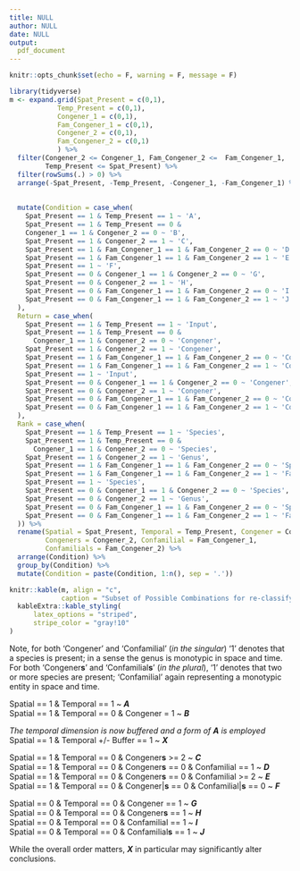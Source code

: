 ```yaml
---
title: NULL
author: NULL
date: NULL
output: 
  pdf_document
---
```


```r
knitr::opts_chunk$set(echo = F, warning = F, message = F)
```

```r

library(tidyverse)
m <- expand.grid(Spat_Present = c(0,1), 
            Temp_Present = c(0,1),
            Congener_1 = c(0,1),
            Fam_Congener_1 = c(0,1),
            Congener_2 = c(0,1),
            Fam_Congener_2 = c(0,1)
            ) %>% 
  filter(Congener_2 <= Congener_1, Fam_Congener_2 <=  Fam_Congener_1,
         Temp_Present <= Spat_Present) %>%
  filter(rowSums(.) > 0) %>% 
  arrange(-Spat_Present, -Temp_Present, -Congener_1, -Fam_Congener_1) %>% 
  
  
  mutate(Condition = case_when(
    Spat_Present == 1 & Temp_Present == 1 ~ 'A',
    Spat_Present == 1 & Temp_Present == 0 &
    Congener_1 == 1 & Congener_2 == 0 ~ 'B',
    Spat_Present == 1 & Congener_2 == 1 ~ 'C',
    Spat_Present == 1 & Fam_Congener_1 == 1 & Fam_Congener_2 == 0 ~ 'D',
    Spat_Present == 1 & Fam_Congener_1 == 1 & Fam_Congener_2 == 1 ~ 'E',
    Spat_Present == 1 ~ 'F',
    Spat_Present == 0 & Congener_1 == 1 & Congener_2 == 0 ~ 'G',
    Spat_Present == 0 & Congener_2 == 1 ~ 'H',
    Spat_Present == 0 & Fam_Congener_1 == 1 & Fam_Congener_2 == 0 ~ 'I',
    Spat_Present == 0 & Fam_Congener_1 == 1 & Fam_Congener_2 == 1 ~ 'J',
  ),
  Return = case_when(
    Spat_Present == 1 & Temp_Present == 1 ~ 'Input',
    Spat_Present == 1 & Temp_Present == 0 &
      Congener_1 == 1 & Congener_2 == 0 ~ 'Congener',
    Spat_Present == 1 & Congener_2 == 1 ~ 'Congener',
    Spat_Present == 1 & Fam_Congener_1 == 1 & Fam_Congener_2 == 0 ~ 'Confamilial',
    Spat_Present == 1 & Fam_Congener_1 == 1 & Fam_Congener_2 == 1 ~ 'Confamilial',
    Spat_Present == 1 ~ 'Input',
    Spat_Present == 0 & Congener_1 == 1 & Congener_2 == 0 ~ 'Congener',
    Spat_Present == 0 & Congener_2 == 1 ~ 'Congener',
    Spat_Present == 0 & Fam_Congener_1 == 1 & Fam_Congener_2 == 0 ~ 'Confamilial',
    Spat_Present == 0 & Fam_Congener_1 == 1 & Fam_Congener_2 == 1 ~ 'Confamilial',
  ),
  Rank = case_when(
    Spat_Present == 1 & Temp_Present == 1 ~ 'Species',
    Spat_Present == 1 & Temp_Present == 0 &
      Congener_1 == 1 & Congener_2 == 0 ~ 'Species',
    Spat_Present == 1 & Congener_2 == 1 ~ 'Genus',
    Spat_Present == 1 & Fam_Congener_1 == 1 & Fam_Congener_2 == 0 ~ 'Species',
    Spat_Present == 1 & Fam_Congener_1 == 1 & Fam_Congener_2 == 1 ~ 'Family',
    Spat_Present == 1 ~ 'Species',
    Spat_Present == 0 & Congener_1 == 1 & Congener_2 == 0 ~ 'Species',
    Spat_Present == 0 & Congener_2 == 1 ~ 'Genus',
    Spat_Present == 0 & Fam_Congener_1 == 1 & Fam_Congener_2 == 0 ~ 'Species',
    Spat_Present == 0 & Fam_Congener_1 == 1 & Fam_Congener_2 == 1 ~ 'Family',
  )) %>% 
  rename(Spatial = Spat_Present, Temporal = Temp_Present, Congener = Congener_1,
         Congeners = Congener_2, Confamilial = Fam_Congener_1, 
         Confamilials = Fam_Congener_2) %>% 
  arrange(Condition) %>% 
  group_by(Condition) %>% 
  mutate(Condition = paste(Condition, 1:n(), sep = '.'))

knitr::kable(m, align = "c", 
             caption = "Subset of Possible Combinations for re-classifying Sequences by Incorporating Ecological Factors") %>% 
  kableExtra::kable_styling(
      latex_options = "striped",
      stripe_color = "gray!10"
)

```

Note, for both 'Congener' and 'Confamilial' (*in the singular*) '1' denotes that a species is present; in a sense the genus is monotypic in space and time. For both 'Congener**s**' and 'Confamilial**s**' (*in the plural*), '1' denotes that two or more species are present; 'Confamilial' again representing a monotypic entity in space and time.

\center
Spatial == 1 & Temporal == 1  ~ *__A__*  
Spatial == 1 & Temporal == 0 & Congener = 1  ~ *__B__*   

*The temporal dimension is now buffered and a form of __A__ is employed*    
Spatial == 1 & Temporal +/- Buffer == 1 ~ *__X__*

Spatial == 1 & Temporal == 0 & Congener**s** >= 2  ~ *__C__*  
Spatial == 1 & Temporal == 0 & Congener**s** == 0 & Confamilial == 1 ~ *__D__*  
Spatial == 1 & Temporal == 0 & Congener**s** == 0 & Confamilial >= 2 ~ *__E__*   
Spatial == 1 & Temporal == 0 & Congener|**s** == 0 & Confamilial|**s** == 0 ~ *__F__*

Spatial == 0 & Temporal == 0 & Congener == 1  ~ *__G__*    
Spatial == 0 & Temporal == 0 & Congener**s** == 1 ~ *__H__*    
Spatial == 0 & Temporal == 0 & Confamilial == 1  ~ *__I__*   
Spatial == 0 & Temporal == 0 & Confamilial**s** == 1 ~ *__J__*

\center

While the overall order matters, *__X__* in particular may significantly alter conclusions.